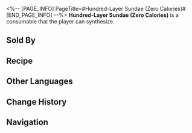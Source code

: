 <%-- [PAGE_INFO]
PageTitle=#Hundred-Layer Sundae (Zero Calories)#
[END_PAGE_INFO] --%>
{{Consumable Infobox
|id          = 401024
|image       = Item Hundred-Layer Sundae (Zero Calories).png
|type        = Attack Consumables
|rarity      = 2
|effect      = Upon use, the Max HP of all allies increases by 10% plus 210 Max HP for the next battle.
|description = It is unlikely that any food would affect one's weight or health in the Dreamscape. Nevertheless, this dessert's form is truly stunning, and the merchant has even specifically labeled "zero calories" behind the item.
|effectType  = 
|effectType2 = 
|effectType3 = 
|recipe      = {{cx|Source missing}}
|source1     = [[Omni-Synthesizer]]
|source2     = [[Clock Diner]]
|source3     = 
}}
{{Description|''"Body anxiety can transcend time and space."''}}
'''Hundred-Layer Sundae (Zero Calories)''' is a consumable that the player can synthesize.

==Sold By==
{{Shop Availability}}

==Recipe==
{{Recipe
|type        = Synthesis
|group       = Consumable
|Hunger      = 1
|Core of Ice = 2
|sort        = Hunger;Core of Ice
}}

==Other Languages==
{{Other Languages
|en   = Hundred-Layer Sundae (Zero Calories)
|zhs  = 百层圣代（零卡）
|zht  = 百層聖代（零卡）
|ja   = 百層サンデー（カロリーゼロ）
|ko   = 백 층 선디(제로칼로리)
|es   = Helado de cien capas (cero calorías)
|fr   = Sundae multi-couche (zéro calorie)
|ru   = Стослойное мороженое (ноль калорий)
|th   = Hundred-Layer Sundae (Zero Calories)
|vi   = Kem Mứt Trăm Tầng (0 Calo)
|de   = Geschichtetes Eis (Null Kalorien)
|id   = Hundred-Layer Sundae (Zero Calorie)
|pt   = Sundae de Cem Camadas (Zero Caloria)
}}

==Change History==
{{Change History|2.0}}

==Navigation==
{{Consumable Navbox}}